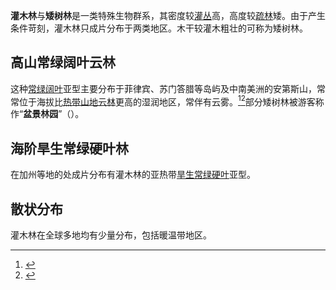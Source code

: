 '''灌木林'''与'''矮树林'''是一类特殊生物群系，其密度较[[灌丛|灌丛]]高，高度较[[疏林|疏林]]矮。由于产生条件苛刻，灌木林只成片分布于两类地区。木干较灌木粗壮的可称为矮树林。

==高山常绿阔叶云林==
这种[[常绿阔叶林|常绿阔叶]]亚型主要分布于菲律宾、苏门答腊等岛屿及中南美洲的安第斯山，常常位于海拔比[[热带山地云林|热带山地云林]]更高的湿润地区，常伴有云雾。<ref name=ref2>{{cite journal |last1=Cavelier |first1=Jaime |last2=Mejia |first2=Carlos A. |title=Climatic factors and tree stature in the elfin cloud forest of Serrania de Macuira, Colombia |journal=Agricultural and Forest Meteorology |date=November 1990 |volume=53 |issue=1–2 |pages=105–123 |doi=10.1016/0168-1923(90)90127-R |ref=2 |bibcode=1990AgFM...53..105C}}</ref><ref name=ref3>{{cite journal |last1=Cavelier |first1=Jaime |last2=Tanner |first2=Edmund |last3=Santamaría |first3=Johanna |title=Effect of water, temperature and fertilizers on soil nitrogen net transformations and tree growth in an elfin cloud forest of Colombia |journal=Journal of Tropical Ecology |date=January 2000 |volume=16 |issue=1 |pages=83–99 |issn=0266-4674 |ref=3 |doi=10.1017/s0266467400001280|s2cid=85622844 }}</ref>部分矮树林被游客称作“'''盆景林园'''”（{{lang-en|bonsai forest}}）。

==海阶旱生常绿硬叶林==
{{Main|浓密常绿阔叶灌丛}}
在加州等地的{{link-en|海岸階地|Marine terrace|海阶}}处成片分布有灌木林的亚热带[[硬叶林|旱生常绿硬叶]]亚型。
==散状分布==
灌木林在全球多地均有少量分布，包括暖温带地区。